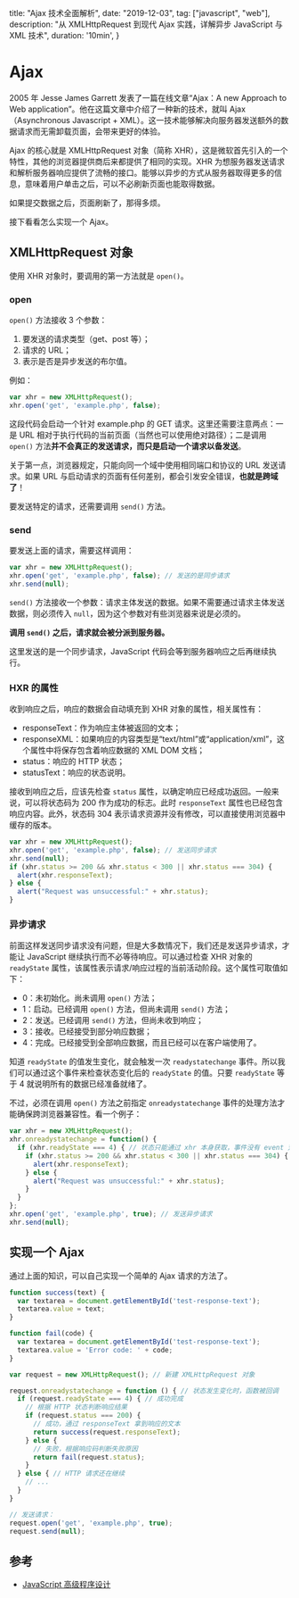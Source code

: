   title: "Ajax 技术全面解析",
  date: "2019-12-03", 
  tag: ["javascript", "web"],
  description: "从 XMLHttpRequest 到现代 Ajax 实践，详解异步 JavaScript 与 XML 技术",
  duration: '10min',
}

# Ajax

2005 年 Jesse James Garrett 发表了一篇在线文章“Ajax：A new Approach to Web application”。他在这篇文章中介绍了一种新的技术，就叫 Ajax（Asynchronous Javascript + XML）。这一技术能够解决向服务器发送额外的数据请求而无需卸载页面，会带来更好的体验。

Ajax 的核心就是 XMLHttpRequest 对象（简称 XHR），这是微软首先引入的一个特性，其他的浏览器提供商后来都提供了相同的实现。XHR 为想服务器发送请求和解析服务器响应提供了流畅的接口。能够以异步的方式从服务器取得更多的信息，意味着用户单击之后，可以不必刷新页面也能取得数据。

如果提交数据之后，页面刷新了，那得多烦。

接下看看怎么实现一个 Ajax。

## XMLHttpRequest 对象

使用 XHR 对象时，要调用的第一方法就是 `open()`。

### open

`open()` 方法接收 3 个参数：

1. 要发送的请求类型（get、post 等）；
2. 请求的 URL；
3. 表示是否是异步发送的布尔值。

例如：

```js
var xhr = new XMLHttpRequest();
xhr.open('get', 'example.php', false);
```

这段代码会启动一个针对 example.php 的 GET 请求。这里还需要注意两点：一是 URL 相对于执行代码的当前页面（当然也可以使用绝对路径）；二是调用 `open()` 方法**并不会真正的发送请求，而只是启动一个请求以备发送**。

关于第一点，浏览器规定，只能向同一个域中使用相同端口和协议的 URL 发送请求。如果 URL 与启动请求的页面有任何差别，都会引发安全错误，**也就是跨域了**！

要发送特定的请求，还需要调用 `send()` 方法。

### send

要发送上面的请求，需要这样调用：

```js
var xhr = new XMLHttpRequest();
xhr.open('get', 'example.php', false); // 发送的是同步请求
xhr.send(null);
```

`send()` 方法接收一个参数：请求主体发送的数据。如果不需要通过请求主体发送数据，则必须传入 `null`，因为这个参数对有些浏览器来说是必须的。

**调用 `send()` 之后，请求就会被分派到服务器。**

这里发送的是一个同步请求，JavaScript 代码会等到服务器响应之后再继续执行。

### HXR 的属性

收到响应之后，响应的数据会自动填充到 XHR 对象的属性，相关属性有：

- responseText：作为响应主体被返回的文本；
- responseXML：如果响应的内容类型是“text/html”或“application/xml”，这个属性中将保存包含着响应数据的 XML DOM 文档；
- status：响应的 HTTP 状态；
- statusText：响应的状态说明。

接收到响应之后，应该先检查 `status` 属性，以确定响应已经成功返回。一般来说，可以将状态码为 200 作为成功的标志。此时 `responseText` 属性也已经包含响应内容。此外，状态码 304 表示请求资源并没有修改，可以直接使用浏览器中缓存的版本。

```js
var xhr = new XMLHttpRequest();
xhr.open('get', 'example.php', false); // 发送同步请求
xhr.send(null);
if (xhr.status >= 200 && xhr.status < 300 || xhr.status === 304) {
  alert(xhr.responseText);
} else {
  alert("Request was unsuccessful:" + xhr.status);
}
```

### 异步请求

前面这样发送同步请求没有问题，但是大多数情况下，我们还是发送异步请求，才能让 JavaScript 继续执行而不必等待响应。可以通过检查 XHR 对象的 `readyState` 属性，该属性表示请求/响应过程的当前活动阶段。这个属性可取值如下：

- 0：未初始化。尚未调用 `open()` 方法；
- 1：启动。已经调用 `open()` 方法，但尚未调用 `send()` 方法；
- 2：发送。已经调用 `send()` 方法，但尚未收到响应；
- 3：接收。已经接受到部分响应数据；
- 4：完成。已经接受到全部响应数据，而且已经可以在客户端使用了。

知道 `readyState` 的值发生变化，就会触发一次 `readystatechange` 事件。所以我们可以通过这个事件来检查状态变化后的 `readyState` 的值。只要 `readyState` 等于 4 就说明所有的数据已经准备就绪了。

不过，必须在调用 `open()` 方法之前指定 `onreadystatechange` 事件的处理方法才能确保跨浏览器兼容性。看一个例子：

```js
var xhr = new XMLHttpRequest();
xhr.onreadystatechange = function() {
  if (xhr.readyState === 4) { // 状态只能通过 xhr 本身获取，事件没有 event 对象
    if (xhr.status >= 200 && xhr.status < 300 || xhr.status === 304) {
      alert(xhr.responseText);
    } else {
      alert("Request was unsuccessful:" + xhr.status);
    }
  }
};
xhr.open('get', 'example.php', true); // 发送异步请求
xhr.send(null);
```

## 实现一个 Ajax

通过上面的知识，可以自己实现一个简单的 Ajax 请求的方法了。

```js
function success(text) {
  var textarea = document.getElementById('test-response-text');
  textarea.value = text;
}

function fail(code) {
  var textarea = document.getElementById('test-response-text');
  textarea.value = 'Error code: ' + code;
}

var request = new XMLHttpRequest(); // 新建 XMLHttpRequest 对象

request.onreadystatechange = function () { // 状态发生变化时，函数被回调
  if (request.readyState === 4) { // 成功完成
    // 根据 HTTP 状态判断响应结果
    if (request.status === 200) {
      // 成功，通过 responseText 拿到响应的文本
      return success(request.responseText);
    } else {
      // 失败，根据响应码判断失败原因
      return fail(request.status);
    }
  } else { // HTTP 请求还在继续
    // ...
  }
}

// 发送请求：
request.open('get', 'example.php', true); 
request.send(null);
```

## 参考

- [JavaScript 高级程序设计](https://www.douban.com/link2/?url=https%3A%2F%2Fbook.douban.com%2Fsubject%2F10546125%2F&query=%E9%AB%98%E7%BA%A7%E7%A8%8B%E5%BA%8F%E8%AE%BE%E8%AE%A1&cat_id=1001&type=search&pos=15)